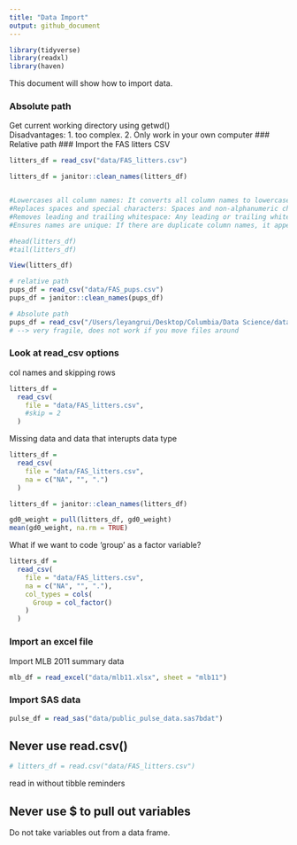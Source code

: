 ```yaml
---
title: "Data Import"
output: github_document
---
```



```r
library(tidyverse)
library(readxl)
library(haven)
```

This document will show how to import data.

### Absolute path       
Get current working directory using getwd()    
Disadvantages: 1. too complex. 
2. Only work in your own computer
### Relative path
### Import the FAS litters CSV
```r
litters_df = read_csv("data/FAS_litters.csv")

litters_df = janitor::clean_names(litters_df)


#Lowercases all column names: It converts all column names to lowercase for uniformity.
#Replaces spaces and special characters: Spaces and non-alphanumeric characters (e.g., !, @, #) are replaced with underscores (_).
#Removes leading and trailing whitespace: Any leading or trailing whitespace in column names is removed.
#Ensures names are unique: If there are duplicate column names, it appends a numeric suffix to ensure that each column has a unique name.'''

#head(litters_df)
#tail(litters_df)
```

```r
View(litters_df)
```

```r
# relative path
pups_df = read_csv("data/FAS_pups.csv")
pups_df = janitor::clean_names(pups_df)

# Absolute path
pups_df = read_csv("/Users/leyangrui/Desktop/Columbia/Data Science/data_wraggling1/data/FAS_pups.csv")
# --> very fragile, does not work if you move files around
```
### Look at read_csv options

col names and skipping rows

```r
litters_df = 
  read_csv(
    file = "data/FAS_litters.csv",
    #skip = 2
  )
```

Missing data
and data that interupts data type

```r
litters_df = 
  read_csv(
    file = "data/FAS_litters.csv",
    na = c("NA", "", ".")
  )

litters_df = janitor::clean_names(litters_df)

gd0_weight = pull(litters_df, gd0_weight)
mean(gd0_weight, na.rm = TRUE)
```

What if we want to code 'group' as a factor variable?

```r
litters_df = 
  read_csv(
    file = "data/FAS_litters.csv",
    na = c("NA", "", "."),
    col_types = cols(
      Group = col_factor()
    )
  )
```

### Import an excel file

Import MLB 2011 summary data

```r
mlb_df = read_excel("data/mlb11.xlsx", sheet = "mlb11")
```

### Import SAS data

```r
pulse_df = read_sas("data/public_pulse_data.sas7bdat")
```

## Never use read.csv()

```r
# litters_df = read.csv("data/FAS_litters.csv")
```
read in without tibble reminders

## Never use $ to pull out variables
Do not take variables out from a data frame.











